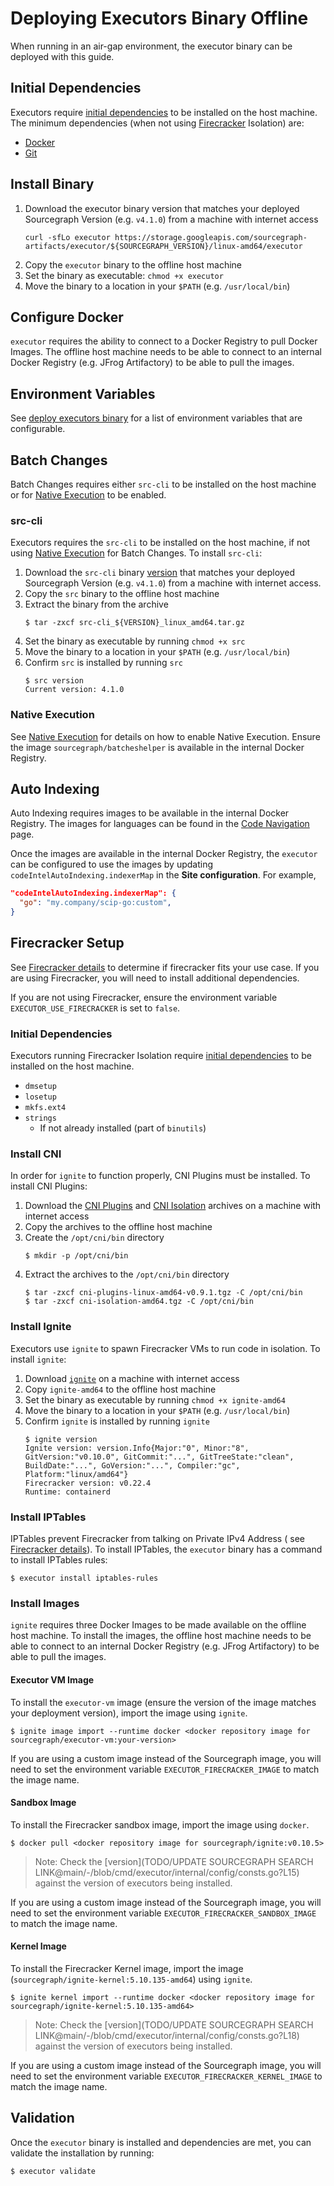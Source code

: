 # Deploying Executors Binary Offline

When running in an air-gap environment, the executor binary can be deployed with this guide.

## Initial Dependencies

Executors
require [initial dependencies](/admin/executors/deploy_executors_binary#dependencies) to
be installed on the host machine. The minimum dependencies (when not using [Firecracker](/admin/executors/#firecracker)
Isolation) are:

- [Docker](https://docs.docker.com/engine/install/binaries/#install-daemon-and-client-binaries-on-linux)
- [Git](https://git-scm.com/download/linux)

## Install Binary

1. Download the executor binary version that matches your deployed Sourcegraph Version (e.g. `v4.1.0`) from a machine
   with internet access
      ```shell
      curl -sfLo executor https://storage.googleapis.com/sourcegraph-artifacts/executor/${SOURCEGRAPH_VERSION}/linux-amd64/executor
      ```
2. Copy the `executor` binary to the offline host machine
3. Set the binary as executable: `chmod +x executor`
4. Move the binary to a location in your `$PATH` (e.g. `/usr/local/bin`)

## Configure Docker

`executor` requires the ability to connect to a Docker Registry to pull Docker Images. The offline host machine needs to
be able to connect to an internal Docker Registry (e.g. JFrog Artifactory) to be able to
pull the images.

## Environment Variables

See [deploy executors binary](/admin/executors/deploy_executors_binary#step-2-setup-environment-variables) for a list of environment
variables that are configurable.

## Batch Changes

Batch Changes requires either `src-cli` to be installed on the host machine or
for [Native Execution](/admin/executors/native_execution) to be enabled.

### src-cli

Executors requires the `src-cli` to be installed on the host machine, if not
using [Native Execution](/admin/executors/native_execution) for Batch Changes. To install `src-cli`:

1. Download the `src-cli` binary [version](https://github.com/sourcegraph/src-cli/releases) that matches your deployed
   Sourcegraph Version (e.g. `v4.1.0`) from a machine with internet access.
2. Copy the `src` binary to the offline host machine
3. Extract the binary from the archive
      ```shell
      $ tar -zxcf src-cli_${VERSION}_linux_amd64.tar.gz
      ```
4. Set the binary as executable by running `chmod +x src`
5. Move the binary to a location in your `$PATH` (e.g. `/usr/local/bin`)
6. Confirm `src` is installed by running `src`
      ```shell
      $ src version
      Current version: 4.1.0
      ```

### Native Execution

See [Native Execution](native_execution) for details on how to enable Native Execution. Ensure the
image `sourcegraph/batcheshelper` is available in the internal Docker Registry.

## Auto Indexing

Auto Indexing requires images to be available in the internal Docker Registry. The images for languages can be found in
the [Code Navigation](/code-search/code-navigation) page.

Once the images are available in the internal Docker Registry, the `executor` can be configured to use the images by
updating `codeIntelAutoIndexing.indexerMap` in the **Site configuration**. For example,

```json
"codeIntelAutoIndexing.indexerMap": {
  "go": "my.company/scip-go:custom",
}
```

## Firecracker Setup

See [Firecracker details](/admin/executors/firecracker) to determine if firecracker fits your use case. If you are using
Firecracker, you will need to install additional dependencies.

If you are not using Firecracker, ensure the environment variable `EXECUTOR_USE_FIRECRACKER` is set to `false`.

### Initial Dependencies

Executors running Firecracker Isolation
require [initial dependencies](/admin/executors/deploy_executors_binary#dependencies) to
be installed on the host machine.

- `dmsetup`
- `losetup`
- `mkfs.ext4`
- `strings`
  - If not already installed (part of `binutils`)

### Install CNI

In order for `ignite` to function properly, CNI Plugins must be installed. To install CNI Plugins:

1. Download
   the [CNI Plugins](https://github.com/containernetworking/plugins/releases/download/v0.9.1/cni-plugins-linux-amd64-v0.9.1.tgz)
   and [CNI Isolation](https://github.com/AkihiroSuda/cni-isolation/releases/download/v0.0.4/cni-isolation-amd64.tgz)
   archives on a machine with internet access
2. Copy the archives to the offline host machine
3. Create the `/opt/cni/bin` directory
      ```shell
      $ mkdir -p /opt/cni/bin
      ```
4. Extract the archives to the `/opt/cni/bin` directory
      ```shell
      $ tar -zxcf cni-plugins-linux-amd64-v0.9.1.tgz -C /opt/cni/bin
      $ tar -zxcf cni-isolation-amd64.tgz -C /opt/cni/bin
      ```

### Install Ignite

Executors use `ignite` to spawn Firecracker VMs to run code in isolation. To install `ignite`:

1. Download [`ignite`](https://github.com/sourcegraph/ignite/releases/download/v0.10.5/ignite-amd64) on a machine with
   internet access
2. Copy `ignite-amd64` to the offline host machine
3. Set the binary as executable by running `chmod +x ignite-amd64`
4. Move the binary to a location in your `$PATH` (e.g. `/usr/local/bin`)
5. Confirm `ignite` is installed by running `ignite`
      ```shell
      $ ignite version
      Ignite version: version.Info{Major:"0", Minor:"8", GitVersion:"v0.10.0", GitCommit:"...", GitTreeState:"clean", BuildDate:"...", GoVersion:"...", Compiler:"gc", Platform:"linux/amd64"}
      Firecracker version: v0.22.4
      Runtime: containerd
      ```

### Install IPTables

IPTables prevent Firecracker from talking on Private IPv4 Address (
see [Firecracker details](/admin/executors/firecracker#known-caveats)). To install IPTables, the `executor` binary has a command to
install IPTables rules:

```shell
$ executor install iptables-rules
```

### Install Images

`ignite` requires three Docker Images to be made available on the offline host machine. To install the images, the
offline host machine needs to be able to connect to an internal Docker Registry (e.g. JFrog Artifactory) to be able to
pull the images.

#### Executor VM Image

To install the `executor-vm` image (ensure the version of the image matches your deployment version), import the image using `ignite`.

```shell
$ ignite image import --runtime docker <docker repository image for sourcegraph/executor-vm:your-version>
```

If you are using a custom image instead of the Sourcegraph image, you will need to set the environment variable
`EXECUTOR_FIRECRACKER_IMAGE` to match the image name.

#### Sandbox Image

To install the Firecracker sandbox image, import the image using `docker`.

```shell
$ docker pull <docker repository image for sourcegraph/ignite:v0.10.5>
```

> Note: Check the [version](TODO/UPDATE SOURCEGRAPH SEARCH LINK@main/-/blob/cmd/executor/internal/config/consts.go?L15) against the version of executors being installed.

If you are using a custom image instead of the Sourcegraph image, you will need to set the environment variable
`EXECUTOR_FIRECRACKER_SANDBOX_IMAGE` to match the image name.

#### Kernel Image

To install the Firecracker Kernel image, import the image (`sourcegraph/ignite-kernel:5.10.135-amd64`) using `ignite`.

```shell
$ ignite kernel import --runtime docker <docker repository image for sourcegraph/ignite-kernel:5.10.135-amd64>
```

> Note: Check the [version](TODO/UPDATE SOURCEGRAPH SEARCH LINK@main/-/blob/cmd/executor/internal/config/consts.go?L18) against the version of executors being installed.

If you are using a custom image instead of the Sourcegraph image, you will need to set the environment variable
`EXECUTOR_FIRECRACKER_KERNEL_IMAGE` to match the image name.

## Validation

Once the `executor` binary is installed and dependencies are met, you can validate the installation by running:

```shell
$ executor validate
```
